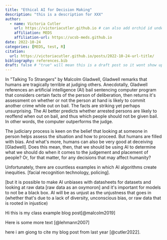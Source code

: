 ```yaml
---
title: "Ethical AI for Decision Making"
description: "this is a description for XXX"
author:
  - name: Victoria Cutler
    url: https://victoriacutler.github.io # can also add orchid id under here
    affiliation: MEDS 
    affiliation-url: https://ucsb-meds.github.io
date: 2022-10-24
categories: [MEDS, test, R]
citation:
  url: https://victoriacutler.github.io/posts/2022-10-24-url-title/
bibliography: references.bib
draft: false # "true" will mean this is a draft post so it wont show up on my site
---
```


In \"Talking To Strangers\" by Malcolm Gladwell, Gladwell remarks that humans are tragically terrible at judging others. Anecdotally, Gladwell references an artificial intelligence (AI) bail sentencing computer program that considers certain facts of the person of deliberation, then returns it\'s assessment on whether or not the person at hand is likely to commit another crime while out on bail. The facts are striking yet perhaps unsurprising. The AI better predicts whether arrested persons are likely to reoffend when out on bail, and thus which people should not be given bail. In other words, the computer outperforms the judge.

The judiciary process is keen on the belief that looking at someone in person helps assess the situation and how to proceed. But humans are filled with bias. And what\'s more, humans can also be very good at deceiving \[Gladwell\]. Does this mean, then, that we should be using AI to determine what we should do when it comes to the judgement and placement of people? Or, for that matter, for any decisions that may affect humanity?

Unfortunately, there are countless examples in which AI algorithms create inequities. \[facial recognition technology, policing\].

\[but it is possible to make AI unbiases with datasheets for datasets and looking at raw data \[raw data as an oxymoron\] and it\'s important for models to not be a black box. AI will be as unjust as the unjustness that goes in (whether that\'s due to a lack of diversity, unconscious bias, or raw data that is rooted in injustice)

Hi this is my class example blog post[@malcolm2019]

Here is some more text [@lehmann2007]

here i am giong to cite my blog post from last year [@cutler2022].
